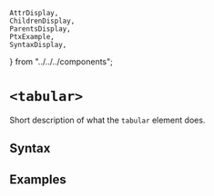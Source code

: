     AttrDisplay,
    ChildrenDisplay,
    ParentsDisplay,
    PtxExample,
    SyntaxDisplay,
} from "../../../components";

# `<tabular>`

Short description of what the `tabular` element does.

## Syntax

<SyntaxDisplay name="tabular" />

## Examples

    